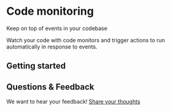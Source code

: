 # Code monitoring

<p className="subtitle">Keep on top of events in your codebase</p>

Watch your code with code monitors and trigger actions to run automatically in response to events.

## Getting started

<QuickLinks>
	<QuickLink href="/code_monitoring/quickstart" title="New to Code Monitoring?" icon='lightbulb'  description="Use our quickstart guide to create your first code monitor." />
  <QuickLink icon='presets'  href="/code_monitoring/how-tos/starting_points" title="Starting points" description="Use our starting points to jump-start your code monitoring." />
</QuickLinks>

## Questions & Feedback

We want to hear your feedback! [Share your thoughts](mailto:feedback@sourcegraph.com)
